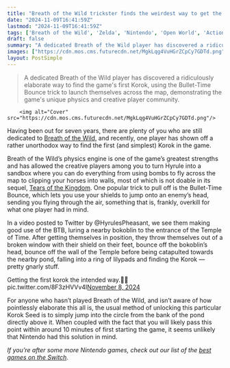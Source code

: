 ```yaml
---
title: "Breath of the Wild trickster finds the weirdest way to get the first Korok, all by luring a bokoblin to its untimely parkour-filled death"
date: "2024-11-09T16:41:59Z"
lastmod: "2024-11-09T16:41:59Z"
tags: ['Breath of the Wild', 'Zelda', 'Nintendo', 'Open World', 'Action Adventure', 'Switch', 'Korok', 'Physics Engine', 'Bullet-Time Bounce']
draft: false
summary: "A dedicated Breath of the Wild player has discovered a ridiculously elaborate way to find the game's first Korok, using the Bullet-Time Bounce trick to launch themselves across the map, demonstrating the game's unique physics and creative player community."
images: ["https://cdn.mos.cms.futurecdn.net/MgkLqg4VuHGrZCpCy7GDTd.png"]
layout: PostSimple
---
```

> A dedicated Breath of the Wild player has discovered a ridiculously elaborate way to find the game's first Korok, using the Bullet-Time Bounce trick to launch themselves across the map, demonstrating the game's unique physics and creative player community.


        <img alt="Cover" src="https://cdn.mos.cms.futurecdn.net/MgkLqg4VuHGrZCpCy7GDTd.png"/>
        
Having been out for seven years, there are plenty of you who are still dedicated to [Breath of the Wild](https://www.gamesradar.com/legend-of-zelda-breath-of-the-wild-guide/), and recently, one player has shown off a rather unorthodox way to find the first (and simplest) Korok in the game.

Breath of the Wild’s physics engine is one of the game’s greatest strengths and has allowed the creative players among you to turn Hyrule into a sandbox where you can do everything from using bombs to fly across the map to clipping your horses into walls, most of which is not doable in its sequel, [Tears of the Kingdom](https://www.gamesradar.com/legend-of-zelda-tears-of-the-kingdom-guide/). One popular trick to pull off is the Bullet-Time Bounce, which lets you use your shields to jump onto an enemy’s head, sending you flying through the air, something that is, frankly, overkill for what one player had in mind.

In a video posted to Twitter by @HyrulesPheasant, we see them making good use of the BTB, luring a nearby bokoblin to the entrance of the Temple of Time. After getting themselves in position, they throw themselves out of a broken window with their shield on their feet, bounce off the bokoblin’s head, bounce off the wall of the Temple before being catapulted towards the nearby pond, falling into a ring of lilypads and finding the Korok — pretty gnarly stuff. 

Getting the first korok the intended way.🤔🤓 pic.twitter.com/8F3zHVVv4I[November 8, 2024](https://twitter.com/HyrulesPheasant/status/1854686803803930625)

For anyone who hasn’t played Breath of the Wild, and isn’t aware of how pointlessly elaborate this all is, the usual method of unlocking this particular Korok Seed is to simply jump into the circle from the bank of the pond directly above it. When coupled with the fact that you will likely pass this point within around 10 minutes of first starting the game, it seems unlikely that Nintendo had this solution in mind.

*If you’re after some more Nintendo games, check out our list of the *[<em>best games on the Switch</em>](https://www.gamesradar.com/best-switch-games/)*.*
        